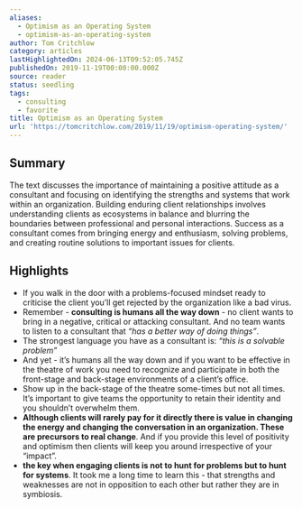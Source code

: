 ```yaml
---
aliases:
  - Optimism as an Operating System
  - optimism-as-an-operating-system
author: Tom Critchlow
category: articles
lastHighlightedOn: 2024-06-13T09:52:05.745Z
publishedOn: 2019-11-19T00:00:00.000Z
source: reader
status: seedling
tags:
  - consulting
  - favorite
title: Optimism as an Operating System
url: 'https://tomcritchlow.com/2019/11/19/optimism-operating-system/'
---
```

## Summary

The text discusses the importance of maintaining a positive attitude as a consultant and focusing on identifying the strengths and systems that work within an organization. Building enduring client relationships involves understanding clients as ecosystems in balance and blurring the boundaries between professional and personal interactions. Success as a consultant comes from bringing energy and enthusiasm, solving problems, and creating routine solutions to important issues for clients.

## Highlights

- If you walk in the door with a problems-focused mindset ready to criticise the client you’ll get rejected by the organization like a bad virus.
- Remember - **consulting is humans all the way down** - no client wants to bring in a negative, critical or attacking consultant. And no team wants to listen to a consultant that _“has a better way of doing things”_.
- The strongest language you have as a consultant is:
  _“this is a solvable problem”_
- And yet - it’s humans all the way down and if you want to be effective in the theatre of work you need to recognize and participate in both the front-stage and back-stage environments of a client’s office.
- Show up in the back-stage of the theatre some-times but not all times. It’s important to give teams the opportunity to retain their identity and you shouldn’t overwhelm them.
- **Although clients will rarely pay for it directly there is value in changing the energy and changing the conversation in an organization. These are precursors to real change**. And if you provide this level of positivity and optimism then clients will keep you around irrespective of your “impact”.
- **the key when engaging clients is not to hunt for problems but to hunt for systems**.
  It took me a long time to learn this - that strengths and weaknesses are not in opposition to each other but rather they are in symbiosis.
